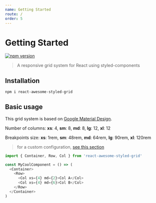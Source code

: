 ```yaml
---
name: Getting Started
route: /
order: 5
---
```

# Getting Started
[![npm version](https://badge.fury.io/js/react-awesome-styled-grid.svg)](https://www.npmjs.com/package/react-awesome-styled-grid)

> A responsive grid system for React using styled-components

## Installation

```bash
npm i react-awesome-styled-grid
```

## Basic usage

This grid system is based on [Google Material Design](https://material.io/design/layout/responsive-layout-grid.html). 

Number of columns: **xs**: 4, **sm**: 8, **md**: 8, **lg**: 12, **xl**: 12
  
Breakpoints size: **xs**: 1rem, **sm**: 48rem, **md**: 64rem, **lg**: 90rem, **xl**: 120rem

> for a custom configuration, [see this section](/custom)
  

```js
import { Container, Row, Col } from 'react-awesome-styled-grid'

const MyCoolComponent = () => (
  <Container>
    <Row>
      <Col xs={4} md={2}>Col A</Col>
      <Col xs={4} md={6}>Col B</Col>
    </Row>
  </Container>
)
```
